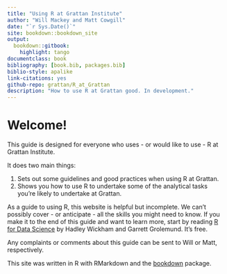 ```yaml
--- 
title: "Using R at Grattan Institute"
author: "Will Mackey and Matt Cowgill"
date: "`r Sys.Date()`"
site: bookdown::bookdown_site
output: 
  bookdown::gitbook:
    highlight: tango
documentclass: book
bibliography: [book.bib, packages.bib]
biblio-style: apalike
link-citations: yes
github-repo: grattan/R_at_Grattan
description: "How to use R at Grattan good. In development."
---
```


# Welcome! {-}

This guide is designed for everyone who uses - or would like to use - R at Grattan Institute. 

It does two main things:

1. Sets out some guidelines and good practices when using R at Grattan.
2. Shows you how to use R to undertake some of the analytical tasks you're likely to undertake at Grattan.

As a guide to using R, this website is helpful but incomplete. We can't possibly cover - or anticipate - all the skills you might need to know. If you make it to the end of this guide and want to learn more, start by reading [R for Data Science](https://r4ds.had.co.nz) by Hadley Wickham and Garrett Grolemund. It's free.

Any complaints or comments about this guide can be sent to Will or Matt, respectively. 

This site was written in R with RMarkdown and the [bookdown](https://bookdown.org) package.